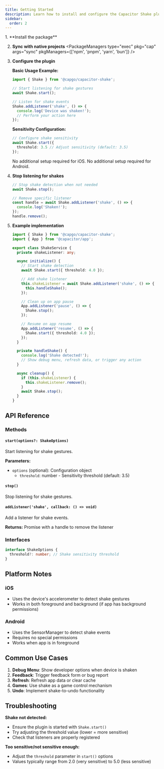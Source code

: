 ```yaml
---
title: Getting Started
description: Learn how to install and configure the Capacitor Shake plugin to detect shake gestures and create interactive experiences in your app.
sidebar:
  order: 2
---
```



<Steps>
1. **Install the package**
   <PackageManagers pkg="@capgo/capacitor-shake" pkgManagers={['npm', 'pnpm', 'yarn', 'bun']} />

2. **Sync with native projects**
   <PackageManagers type="exec" pkg="cap" args="sync" pkgManagers={['npm', 'pnpm', 'yarn', 'bun']} />

3. **Configure the plugin**

   **Basic Usage Example:**
   ```typescript
   import { Shake } from '@capgo/capacitor-shake';

   // Start listening for shake gestures
   await Shake.start();

   // Listen for shake events
   Shake.addListener('shake', () => {
     console.log('Device was shaken!');
     // Perform your action here
   });
   ```

   **Sensitivity Configuration:**
   ```typescript
   // Configure shake sensitivity
   await Shake.start({
     threshold: 3.5 // Adjust sensitivity (default: 3.5)
   });
   ```

   <Tabs>
     <TabItem label="iOS">
       No additional setup required for iOS.
     </TabItem>
     <TabItem label="Android">
       No additional setup required for Android.
     </TabItem>
   </Tabs>

4. **Stop listening for shakes**
   ```typescript
   // Stop shake detection when not needed
   await Shake.stop();
   
   // Remove specific listener
   const handle = await Shake.addListener('shake', () => {
     console.log('Shaken!');
   });
   handle.remove();
   ```

5. **Example implementation**
   ```typescript
   import { Shake } from '@capgo/capacitor-shake';
   import { App } from '@capacitor/app';

   export class ShakeService {
     private shakeListener: any;

     async initialize() {
       // Start shake detection
       await Shake.start({ threshold: 4.0 });

       // Add shake listener
       this.shakeListener = await Shake.addListener('shake', () => {
         this.handleShake();
       });

       // Clean up on app pause
       App.addListener('pause', () => {
         Shake.stop();
       });

       // Resume on app resume
       App.addListener('resume', () => {
         Shake.start({ threshold: 4.0 });
       });
     }

     private handleShake() {
       console.log('Shake detected!');
       // Show debug menu, refresh data, or trigger any action
     }

     async cleanup() {
       if (this.shakeListener) {
         this.shakeListener.remove();
       }
       await Shake.stop();
     }
   }
   ```
</Steps>

## API Reference

### Methods

#### `start(options?: ShakeOptions)`
Start listening for shake gestures.

**Parameters:**
- `options` (optional): Configuration object
  - `threshold`: number - Sensitivity threshold (default: 3.5)

#### `stop()`
Stop listening for shake gestures.

#### `addListener('shake', callback: () => void)`
Add a listener for shake events.

**Returns:** Promise with a handle to remove the listener

### Interfaces

```typescript
interface ShakeOptions {
  threshold?: number; // Shake sensitivity threshold
}
```

## Platform Notes

### iOS
- Uses the device's accelerometer to detect shake gestures
- Works in both foreground and background (if app has background permissions)

### Android
- Uses the SensorManager to detect shake events
- Requires no special permissions
- Works when app is in foreground

## Common Use Cases

1. **Debug Menu**: Show developer options when device is shaken
2. **Feedback**: Trigger feedback form or bug report
3. **Refresh**: Refresh app data or clear cache
4. **Games**: Use shake as a game control mechanism
5. **Undo**: Implement shake-to-undo functionality

## Troubleshooting

**Shake not detected:**
- Ensure the plugin is started with `Shake.start()`
- Try adjusting the threshold value (lower = more sensitive)
- Check that listeners are properly registered

**Too sensitive/not sensitive enough:**
- Adjust the `threshold` parameter in `start()` options
- Values typically range from 2.0 (very sensitive) to 5.0 (less sensitive)
